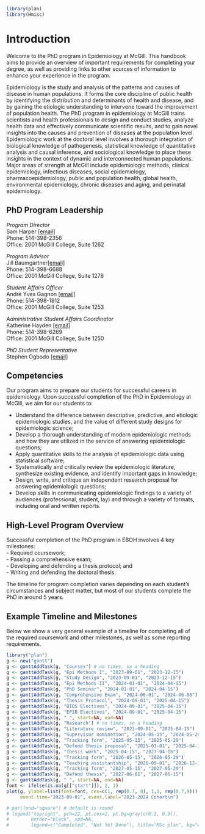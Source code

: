 ```r
library(plan)
library(Hmisc)
```
# Introduction

Welcome to the PhD program in Epidemiology at McGill. This handbook aims to provide an overview of important requirements for completing your degree, as well as providing links to other sources of information to enhance your experience in the program.

Epidemiology is the study and analysis of the patterns and causes of disease in human populations. It forms the core discipline of public health by identifying the distribution and determinants of health and disease, and by gaining the etiologic understanding to intervene toward the improvement of population health. The PhD program in epidemiology at McGill trains scientists and health professionals to design and conduct studies, analyze health data and effectively communicate scientific results, and to gain novel insights into the causes and prevention of diseases at the population level. Epidemiologic work at the doctoral level involves a thorough integration of biological knowledge of pathogenesis, statistical knowledge of quantitative analysis and causal inference, and sociological knowledge to place these insights in the context of dynamic and interconnected human populations. Major areas of strength at McGill include epidemiologic methods, clinical epidemiology, infectious diseases, social epidemiology, pharmacoepidemiology, public and population health, global health, environmental epidemiology, chronic diseases and aging, and perinatal epidemiology.

## PhD Program Leadership

*Program Director*    
Sam Harper [[email]](mailto:sam.harper@mcgill.ca)  
Phone: 514-398-2356  
Office: 2001 McGill College, Suite 1262

*Program Advisor*  
Jill Baumgartner[[email]](mailto:jill.baumgartner@mcgill.ca)  
Phone: 514-398-6688  
Office: 2001 McGill College, Suite 1278

*Student Affairs Officer*  
André Yves Gagnon [[email]](mailto:gradadmin.eboh@mcgill.ca)  
Phone: 514-398-1812  
Office: 2001 McGill College, Suite 1253

*Administrative Student Affairs Coordinator*  
Katherine Hayden [[email]](mailto:gradcoord2.eboh@mcgill.ca)    
Phone: 514-398-6269  
Office: 2001 McGill College, Suite 1250

*PhD Student Representative*  
Stephen Ogbodo [[email]](mailto:stephen.ogbodo@mail.mcgill.ca)  

## Competencies
Our program aims to prepare our students for successful careers in epidemiology. Upon successful completion of the PhD in Epidemiology at McGill, we aim for our students to: 

- Understand the difference between descriptive, predictive, and etiologic epidemiologic studies, and the value of different study designs for epidemiologic science;
- Develop a thorough understanding of modern epidemiologic methods and how they are utilized in the service of answering epidemiologic questions;
- Apply quantitative skills to the analysis of epidemiologic data using statistical software;
- Systematically and critically review the epidemiologic literature, synthesize existing evidence, and identify important gaps in knowledge;
- Design, write, and critique an independent research proposal for answering epidemiologic questions;
- Develop skills in communicating epidemiologic findings to a variety of audiences (professional, student, lay) and through a variety of formats, including oral and written reports.

## High-Level Program Overview
Successful completion of the PhD program in EBOH involves 4 key milestones:  
- Required coursework;  
- Passing a comprehensive exam;  
- Developing and defending a thesis protocol; and  
- Writing and defending the doctoral thesis.  

The timeline for program completion varies depending on each student's circumstances and subject matter, but most of our students complete the PhD in around 5 years. 

## Example Timeline and Milestones
Below we show a very general example of a timeline for completing all of the required coursework and other milestones, as well as some reporting requirements. 

```r
library("plan")
g <- new("gantt")
g <- ganttAddTask(g, "Courses") # no times, so a heading
g <- ganttAddTask(g, "Epi Methods I", "2023-09-01", "2023-12-15")
g <- ganttAddTask(g, "Study Design", "2023-09-01", "2023-12-15")
g <- ganttAddTask(g, "Epi Methods II", "2024-01-01", "2024-04-15")
g <- ganttAddTask(g, "PhD Seminar", "2024-01-01", "2024-04-15")
g <- ganttAddTask(g, "Comprehensive Exam", "2024-06-01", "2024-06-08")
g <- ganttAddTask(g, "Thesis Protocol", "2024-09-01", "2025-04-15")
g <- ganttAddTask(g, "BIOS Electives", "2024-09-01", "2025-04-15")
g <- ganttAddTask(g, "EPIB Electives", "2024-09-01", "2025-04-15")
g <- ganttAddTask(g, " ", start=NA, end=NA)
g <- ganttAddTask(g, "Research") # no times, so a heading
g <- ganttAddTask(g, "Literature review", "2023-09-01", "2025-04-15")
g <- ganttAddTask(g, "Supervisor nomination", "2024-05-15", "2024-05-29")
g <- ganttAddTask(g, "Tracking form", "2025-05-15", "2025-05-29")
g <- ganttAddTask(g, "Defend thesis proposal", "2025-01-01", "2025-04-15")
g <- ganttAddTask(g, "Thesis work", "2025-04-15", "2027-04-15")
g <- ganttAddTask(g, "Tracking form", "2026-05-15", "2026-05-29")
g <- ganttAddTask(g, "Teaching assistantship", "2026-09-01", "2026-12-15")
g <- ganttAddTask(g, "Tracking form", "2027-05-15", "2027-05-29")
g <- ganttAddTask(g, "Defend thesis", "2027-06-01", "2027-06-15")
g <- ganttAddTask(g, " ", start=NA, end=NA)
font <- ifelse(is.na(g[["start"]]), 2, 1)
plot(g, ylabel=list(font=font, cex=c(1, rep(0.7, 8), 1,1, rep(0.7,9))),
     event.time="2023-09-01", event.label="2023-2024 Cohort\n")

# par(lend="square") # default is round
# legend("topright", pch=22, pt.cex=2, pt.bg=gray(c(0.3, 0.9)),
#        border="black", xpd=NA,
#        legend=c("Completed", "Not Yet Done"), title="MSc plan", bg="white")
```
